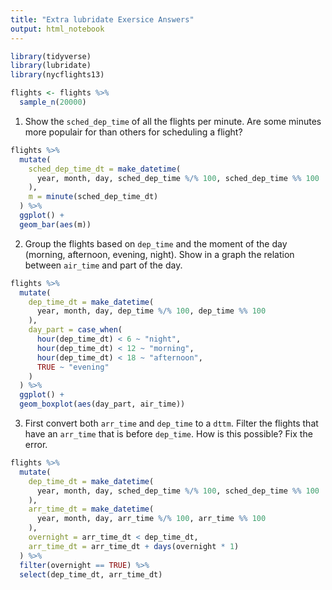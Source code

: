```yaml
---
title: "Extra lubridate Exersice Answers"
output: html_notebook
---
```


```r
library(tidyverse)
library(lubridate)
library(nycflights13)

flights <- flights %>%
  sample_n(20000)
```

1. Show the `sched_dep_time` of all the flights per minute. Are some minutes more populair for than others for scheduling a flight?

```r
flights %>% 
  mutate(
    sched_dep_time_dt = make_datetime(
      year, month, day, sched_dep_time %/% 100, sched_dep_time %% 100
    ),
    m = minute(sched_dep_time_dt)
  ) %>%
  ggplot() +
  geom_bar(aes(m))
```

2. Group the flights based on `dep_time` and the moment of the day (morning, afternoon, evening, night). Show in a graph the relation between `air_time` and part of the day.

```r
flights %>% 
  mutate(
    dep_time_dt = make_datetime(
      year, month, day, dep_time %/% 100, dep_time %% 100
    ),
    day_part = case_when(
      hour(dep_time_dt) < 6 ~ "night",
      hour(dep_time_dt) < 12 ~ "morning",
      hour(dep_time_dt) < 18 ~ "afternoon",
      TRUE ~ "evening"
    )
  ) %>%
  ggplot() +
  geom_boxplot(aes(day_part, air_time))
```

3. First convert both `arr_time` and `dep_time` to a `dttm`. Filter the flights that have an `arr_time` that is before `dep_time`. How is this possible? Fix the error.

```r
flights %>% 
  mutate(
    dep_time_dt = make_datetime(
      year, month, day, sched_dep_time %/% 100, sched_dep_time %% 100
    ),
    arr_time_dt = make_datetime(
      year, month, day, arr_time %/% 100, arr_time %% 100
    ),
    overnight = arr_time_dt < dep_time_dt,
    arr_time_dt = arr_time_dt + days(overnight * 1)
  ) %>%
  filter(overnight == TRUE) %>%
  select(dep_time_dt, arr_time_dt)
```
